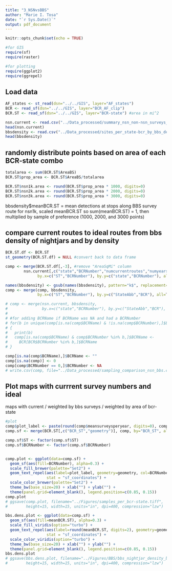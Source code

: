 ```yaml
---
title: "3_NSNvsBBS"
author: "Marie I. Tosa"
date: "`r Sys.Date()`"
output: pdf_document
---
```


```r
knitr::opts_chunk$set(echo = TRUE)

#for GIS
require(sf)
require(raster)

#for plotting
require(ggplot2)
require(ggrepel)
```

## Load data
```r

AF_states <- st_read(dsn="../../GIS", layer="AF_states") 
BCR <- read_sf(dsn="../../GIS", layer="BCR_AF_clip")
BCR.ST <- read_sf(dsn="../../GIS", layer="BCR-state") #area in mi^2

nsn.current <- read.csv("../Data_processed/summary_nsn_non-nsn_surveys_current_bcr-state.csv")
head(nsn.current)
bbsdensity <- read.csv("../Data_processed/sites_per_state-bcr_by_bbs_density.csv")
head(bbsdensity)
```
## randomly distribute points based on area of each BCR-state combo
```r

totalarea <- sum(BCR.ST$AreaBS)
BCR.ST$prop_area <- BCR.ST$AreaBS/totalarea

BCR.ST$nsn1k.area <- round(BCR.ST$prop_area * 1000, digits=0)
BCR.ST$nsn2k.area <- round(BCR.ST$prop_area * 2000, digits=0)
BCR.ST$nsn3k.area <- round(BCR.ST$prop_area * 3000, digits=0)
```

bbsdensity$meanBCR.ST = mean detections at stops along BBS survey route
for nsn1k, scaled meanBCR.ST so sum(meanBCR.ST) = 1, then multiplied by sample of preference (1000, 2000, and 3000 points)

## compare current routes to ideal routes from bbs density of nightjars and by density
```r
BCR.ST.df <- BCR.ST
st_geometry(BCR.ST.df) = NULL #convert back to data frame

comp <- merge(BCR.ST.df[,-3], #remove "AreaSqMi" column
        nsn.current[,c("state","BCRNumber","numcurrentroutes","numyears","meansurveysperyear")], 
              by.x=c("ST","BCRNumber"), by.y=c("state","BCRNumber"), all=T)

names(bbsdensity) <- gsub(names(bbsdensity), pattern="k$", replacement="k.bbsdens")
comp <- merge(comp, bbsdensity,
              by.x=c("ST","BCRNumber"), by.y=c("StateAbb","BCR"), all=T)

# comp <- merge(nsn.current, bbsdensity,
#               by.x=c("state","BCRNumber"), by.y=c("StateAbb","BCR"), all=T)
# 
# #for adding BCRName if BCRName was NA and had a BCRNumber
# for(b in unique(comp[is.na(comp$BCRName) & !is.na(comp$BCRNumber),]$BCRNumber))
# {
#   print(b)
#   comp[is.na(comp$BCRName) & comp$BCRNumber %in% b,]$BCRName <- 
#     BCR[BCR$BCRNumber %in% b,]$BCRName
# }

comp[is.na(comp$BCRName),]$BCRName <- ""
comp[is.na(comp)] <- 0
comp[comp$BCRNumber == 0,]$BCRNumber <- NA
# write.csv(comp, file="../Data_processed/sampling_comparison_nsn_bbs.csv", row.names=F)
```

## Plot maps with currrent survey numbers and ideal
maps with current / weighted by bbs surveys / weighted by area of bcr-state
```r

#plot
comp$plot_label <- paste(round(comp$meansurveysperyear, digits=0), comp$nsn2k.bbsdens, comp$nsn2k.area, sep="/")
comp.sf <- merge(BCR.ST[,c("BCR_ST","geometry")], comp, by="BCR_ST", all=T)

comp.sf$ST <- factor(comp.sf$ST)
comp.sf$BCRNumber <- factor(comp.sf$BCRNumber)


comp.plot <- ggplot(data=comp.sf) +
  geom_sf(aes(fill=BCRNumber), alpha=0.3) +
  scale_fill_brewer(palette="Set2") +
  geom_text_repel(aes(label=plot_label, geometry=geometry, col=BCRNumber), 
                  stat = "sf_coordinates") +
  scale_color_brewer(palette="Set2") +
  theme_bw(base_size=20) + xlab("") + ylab("") +
  theme(panel.grid=element_blank(), legend.position=c(0.85, 0.15))
comp.plot
# ggsave(comp.plot, filename="../Figures/samples_per_bcr-state.tiff",
#        height=15, width=15, units="in", dpi=400, compression="lzw")

bbs.dens.plot <- ggplot(data=comp.sf) +
  geom_sf(aes(fill=meanBCR.ST), alpha=0.3) +
  scale_fill_viridis(option="turbo") +
  geom_text_repel(aes(label=round(meanBCR.ST, digits=2), geometry=geometry, col=meanBCR.ST), 
                  stat = "sf_coordinates") +
  scale_color_viridis(option="turbo") +
  theme_bw(base_size=20) + xlab("") + ylab("") +
  theme(panel.grid=element_blank(), legend.position=c(0.85, 0.15))
bbs.dens.plot
# ggsave(bbs.dens.plot, filename="../Figures/BBS/bbs_nightjar_density_bcr-state.tiff",
#        height=15, width=15, units="in", dpi=400, compression="lzw")


```